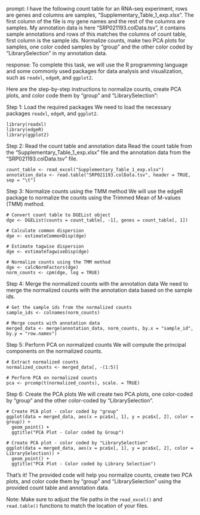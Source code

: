 prompt:
I have the following count table for an RNA-seq experiment, rows are genes and columns are samples, "Supplementary_Table_1_exp.xlsx". The first column of the file is my gene names and the rest of the columns are samples. My annotation data is here  "SRP021193.colData.tsv", it contains sample annotations and rows of this matches the columns of count table, first column is the sample ids. Normalize counts, make two PCA plots for samples, one color coded samples by "group" and the other color coded by "LibrarySelection" in my annotation data.

response:
To complete this task, we will use the R programming language and some commonly used packages for data analysis and visualization, such as `readxl`, `edgeR`, and `ggplot2`. 

Here are the step-by-step instructions to normalize counts, create PCA plots, and color code them by "group" and "LibrarySelection":

Step 1: Load the required packages
We need to load the necessary packages `readxl`, `edgeR`, and `ggplot2`.

```
library(readxl)
library(edgeR)
library(ggplot2)
```

Step 2: Read the count table and annotation data
Read the count table from the "Supplementary_Table_1_exp.xlsx" file and the annotation data from the "SRP021193.colData.tsv" file.

```
count_table <- read_excel("Supplementary_Table_1_exp.xlsx")
annotation_data <- read.table("SRP021193.colData.tsv", header = TRUE, sep = "\t")
```

Step 3: Normalize counts using the TMM method
We will use the edgeR package to normalize the counts using the Trimmed Mean of M-values (TMM) method.

```
# Convert count table to DGEList object
dge <- DGEList(counts = count_table[, -1], genes = count_table[, 1])

# Calculate common dispersion
dge <- estimateCommonDisp(dge)

# Estimate tagwise dispersion
dge <- estimateTagwiseDisp(dge)

# Normalize counts using the TMM method
dge <- calcNormFactors(dge)
norm_counts <- cpm(dge, log = TRUE)
```

Step 4: Merge the normalized counts with the annotation data
We need to merge the normalized counts with the annotation data based on the sample ids.

```
# Get the sample ids from the normalized counts
sample_ids <- colnames(norm_counts)

# Merge counts with annotation data
merged_data <- merge(annotation_data, norm_counts, by.x = "sample_id", by.y = "row.names")
```

Step 5: Perform PCA on normalized counts
We will compute the principal components on the normalized counts.

```
# Extract normalized counts
normalized_counts <- merged_data[, -(1:5)]

# Perform PCA on normalized counts
pca <- prcomp(t(normalized_counts), scale. = TRUE)
```

Step 6: Create the PCA plots
We will create two PCA plots, one color-coded by "group" and the other color-coded by "LibrarySelection".

```
# Create PCA plot - color coded by "group"
ggplot(data = merged_data, aes(x = pca$x[, 1], y = pca$x[, 2], color = group)) +
  geom_point() +
  ggtitle("PCA Plot - Color coded by Group")

# Create PCA plot - color coded by "LibrarySelection"
ggplot(data = merged_data, aes(x = pca$x[, 1], y = pca$x[, 2], color = LibrarySelection)) +
  geom_point() +
  ggtitle("PCA Plot - Color coded by Library Selection")
```

That's it! The provided code will help you normalize counts, create two PCA plots, and color code them by "group" and "LibrarySelection" using the provided count table and annotation data.

Note: Make sure to adjust the file paths in the `read_excel()` and `read.table()` functions to match the location of your files.
